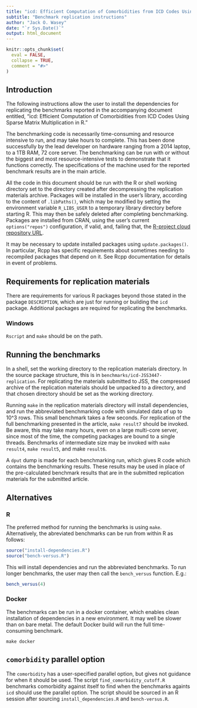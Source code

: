 ```yaml
---
title: "icd: Efficient Computation of Comorbidities from ICD Codes Using Sparse Matrix Multiplication in R"
subtitle: "Benchmark replication instructions"
author: "Jack O. Wasey"
date: "`r Sys.Date()`"
output: html_document
---
```

```r
knitr::opts_chunk$set(
  eval = FALSE,
  collapse = TRUE,
  comment = "#>"
)
```
## Introduction

The following instructions allow the user to install the dependencies for replicating the benchmarks reported in the accompanying document entitled, "icd: Efficient Computation of Comorbidities from ICD Codes Using Sparse Matrix Multiplication in R."

The benchmarking code is necessarily time-consuming and resource intensive to run, and may take hours to complete. This has been done successfully by the lead developer on hardware ranging from a 2014 laptop, to a 1TB RAM, 72 core server. The benchmarking can be run with or without the biggest and most resource-intensive tests to demonstrate that it functions correctly. The specifications of the machine used for the reported benchmark results are in the main article.

All the code in this document should be run with the R or shell working directory set to the directory created after decompressing the replication materials archive. Packages will be installed in the user's library, according to the content of `.libPaths()`, which may be modified by setting the environment variable `R_LIBS_USER` to a temporary library directory before starting R. This may then be safely deleted after completing benchmarking. Packages are installed from CRAN, using the user's current `options("repos")` configuration, if valid, and, failing that, the [R-project cloud repository URL](https://cloud.r-project.org/).

It may be necessary to update installed packages using `update.packages()`. In particular, Rcpp has specific requirements about sometimes needing to recompiled packages that depend on it. See Rcpp documentation for details in event of problems.

## Requirements for replication materials

There are requirements for various R packages beyond those stated in the package `DESCRIPTION`, which are just for running or building the `icd` package. Additional packages are required for replicating the benchmarks.

### Windows

`Rscript` and `make` should be on the path.

## Running the benchmarks

In a shell, set the working directory to the replication materials directory. In the source package structure, this is in `benchmarks/icd-JSS3447-replication`. For replicating the materials submitted to JSS, the compressed archive of the replication materials should be unpacked to a directory, and that chosen directory should be set as the working directory.

Running `make` in the replication materials directory will install dependencies, and run the abbreviated benchmarking code with simulated data of up to 10^3 rows. This small benchmark takes a few seconds. For replication of the full benchmarking presented in the article, `make result7` should be invoked. Be aware, this may take many hours, even on a large multi-core server, since most of the time, the competing packages are bound to a single threads. Benchmarks of intermediate size may be invoked with `make result4`, `make result5`, and make `result6`.

A `dput` dump is made for each benchmarking run, which gives R code which contains the benchmarking results. These results may be used in place of the pre-calculated benchmark results that are in the submitted replication materials for the submitted article.

## Alternatives

### R

The preferred method for running the benchmarks is using `make`. Alternatively, the abreviated benchmarks can be run from within R as follows:

```r
source("install-dependencies.R")
source("bench-versus.R")
```

This will install dependencies and run the abbreviated benchmarks. To run longer benchmarks, the user may then call the `bench_versus` function. E.g.:

```r
bench_versus(4)
```

### Docker

The benchmarks can be run in a docker container, which enables clean installation of dependencies in a new environment. It may well be slower than on bare metal. The default Docker build will run the full time-consuming benchmark.

```
make docker
```

## `comorbidity` parallel option

The `comorbidity` has a user-specified parallel option, but gives not guidance for when it should be used. The script `find_comorbidity_cutoff.R` benchmarks comorbidity against itself to find when the benchmarks againts `icd` should use the parallel option. The script should be sourced in an R session after sourcing `install_dependencies.R` and `bench-versus.R`.
